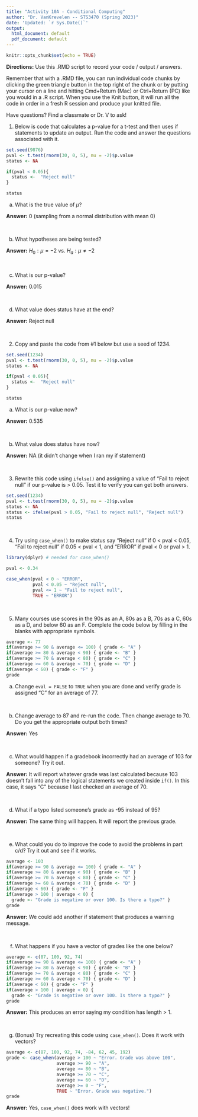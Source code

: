 ```yaml
---
title: "Activity 10A - Conditional Computing"
author: "Dr. VanKrevelen -- STS3470 (Spring 2023)"
date: 'Updated: `r Sys.Date()`'
output:
  html_document: default
  pdf_document: default
---
```


```r
knitr::opts_chunk$set(echo = TRUE)
```

**Directions:** Use this .RMD script to record your code / output / answers.

Remember that with a .RMD file, you can run individual code chunks by clicking the green triangle button in the top right of the chunk or by putting your cursor on a line and hitting Cmd+Return (Mac) or Ctrl+Return (PC) like you would in a .R script. When you use the Knit button, it will run all the code in order in a fresh R session and produce your knitted file.

Have questions? Find a classmate or Dr. V to ask!



1. Below is code that calculates a p-value for a t-test and then uses if statements to update an output. Run the code and answer the questions associated with it.

```r
set.seed(9876)
pval <- t.test(rnorm(30, 0, 5), mu = -2)$p.value
status <- NA

if(pval < 0.05){
  status <-  "Reject null"
}

status
```

a. What is the true value of $\mu$?

**Answer:** 0 (sampling from a normal distribution with mean 0)

<br>


b. What hypotheses are being tested?

**Answer:** $H_0: \mu = -2$ vs. $H_a: \mu \ne -2$

<br>


c. What is our p-value?

**Answer:** 0.015

<br>


d. What value does status have at the end?

**Answer:** Reject null

<br>


2. Copy and paste the code from #1 below but use a seed of 1234.

```r
set.seed(1234)
pval <- t.test(rnorm(30, 0, 5), mu = -2)$p.value
status <- NA

if(pval < 0.05){
  status <-  "Reject null"
}

status
```

a. What is our p-value now?

**Answer:** 0.535

<br>


b. What value does status have now?

**Answer:** NA (it didn't change when I ran my if statement)

<br>


3. Rewrite this code using `ifelse()` and assigning a value of "Fail to reject null" if our p-value is > 0.05. Test it to verify you can get both answers.

```r
set.seed(1234)
pval <- t.test(rnorm(30, 0, 5), mu = -2)$p.value
status <- NA
status <- ifelse(pval > 0.05, "Fail to reject null", "Reject null")
status
```

<br>


4. Try using `case_when()` to make status say "Reject null" if 0 < pval < 0.05, "Fail to reject null" if 0.05 < pval < 1, and "ERROR" if pval < 0 or pval > 1.

```r
library(dplyr) # needed for case_when()

pval <- 0.34

case_when(pval < 0 ~ "ERROR",
          pval < 0.05 ~ "Reject null",
          pval <= 1 ~ "Fail to reject null",
          TRUE ~ "ERROR")
```

<br>


5. Many courses use scores in the 90s as an A, 80s as a B, 70s as a C, 60s as a D, and below 60 as an F. Complete the code below by filling in the blanks with appropriate symbols. 

```r
average <- 77
if(average >= 90 & average <= 100) { grade <- "A" }
if(average >= 80 & average < 90) { grade <- "B" }
if(average >= 70 & average < 80) { grade <- "C" }
if(average >= 60 & average < 70) { grade <- "D" }
if(average < 60) { grade <- "F" }
grade
```

a. Change `eval = FALSE` to `TRUE` when you are done and verify grade is assigned "C" for an average of 77.

<br>


b. Change average to 87 and re-run the code. Then change average to 70. Do you get the appropriate output both times?

**Answer:** Yes

<br>


c. What would happen if a gradebook incorrectly had an average of 103 for someone? Try it out.

**Answer:** It will report whatever grade was last calculated because 103 doesn't fall into any of the logical statements we created inside `if()`. In this case, it says "C" because I last checked an average of 70.

<br>


d. What if a typo listed someone's grade as -95 instead of 95?

**Answer:** The same thing will happen. It will report the previous grade.

<br>


e. What could you do to improve the code to avoid the problems in part c/d? Try it out and see if it works.

```r
average <- 103
if(average >= 90 & average <= 100) { grade <- "A" }
if(average >= 80 & average < 90) { grade <- "B" }
if(average >= 70 & average < 80) { grade <- "C" }
if(average >= 60 & average < 70) { grade <- "D" }
if(average < 60) { grade <- "F" }
if(average > 100 | average < 0) { 
  grade <- "Grade is negative or over 100. Is there a typo?" }
grade
```

**Answer:** We could add another if statement that produces a warning message.

<br>


f. What happens if you have a vector of grades like the one below?

```r
average <- c(87, 100, 92, 74)
if(average >= 90 & average <= 100) { grade <- "A" }
if(average >= 80 & average < 90) { grade <- "B" }
if(average >= 70 & average < 80) { grade <- "C" }
if(average >= 60 & average < 70) { grade <- "D" }
if(average < 60) { grade <- "F" }
if(average > 100 | average < 0) { 
  grade <- "Grade is negative or over 100. Is there a typo?" }
grade
```

**Answer:** This produces an error saying my condition has length > 1.

<br>


g. (Bonus) Try recreating this code using `case_when()`. Does it work with vectors?

```r
average <- c(87, 100, 92, 74, -84, 62, 45, 192)
grade <- case_when(average > 100 ~ "Error. Grade was above 100",
                   average >= 90 ~ "A",
                   average >= 80 ~ "B",
                   average >= 70 ~ "C",
                   average >= 60 ~ "D",
                   average >= 0 ~ "F",
                   TRUE ~ "Error. Grade was negative.")
grade
```

**Answer:** Yes, `case_when()` does work with vectors!

<br>


